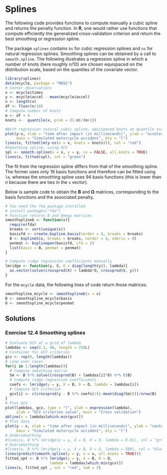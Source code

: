 # Splines

The following code provides functions to compute manually a cubic spline
and returns the penalty function. In **R**, one would rather use functions
that compute efficiently the generalized cross-validation criterion and return
the best smoothing or regression spline. 

The package `splines` contains `bs` for cubic regression splines and `ns` for natural regression splines. Smoothing splines can be obtained by a call to `smooth.spline`.
The following illustrates a regression spline in which a number of knots (here roughly $n/10$) are chosen equispaced on the distribution scale, based on the quantiles of the covariate vector.

```r
library(splines)
data(mcycle, package = "MASS")
# Center observations
x <- mcycle$times
y <- mcycle$accel - mean(mcycle$accel)
n <- length(x)
df <- floor(n/10)
# Compute number of knots
m <- df + 4
knots <-  quantile(x, prob = (1:m)/(m+1))

#With regression natural cubic spline, equispaced knots on quantile scale
plot(y~x, xlab = "time after impact (in milliseconds)", ylab = "acceleration",
     main = "Simulated motorcycle accident", bty = "l")
lines(x, fitted(lm(y~ns(x = x, knots = knots))), col = "red")
#Smoothing spline, using GCV
spl <- smooth.spline(x = x, y = y, cv = FALSE, all.knots = TRUE)
lines(x, fitted(spl), col = "green")
```

The fit from the regression spline differs from that of the smoothing spline. The former uses only 18 basis functions and therefore can be fitted using `lm`, whereas the smoothing spline uses 94 basis functions (this is lower than $n$ because there are ties in the `x` vector).

Below is sample code to obtain the $\mathbf{B}$ and $\boldsymbol{\Omega}$ matrices, corresponding to the basis functions and the associated penalty.

```r
# You need the fda package installed
# install.packages("fda")
# Function returns B and Omega matrices
smoothsplineb <- function(x){
  require(fda)
  breaks <- sort(unique(x))
  basisfd <- create.bspline.basis(norder = 4, breaks = breaks)
  B <- bsplineS(x, breaks = breaks, norder = 4, nderiv = 0)
  penmat <- bsplinepen(basisfd, Lfd = 2)
  list(basis = B, penmat = penmat)
}

# Compute ridge regression coefficients manually
lmridge <- function(y, X, O = diag(length(y)), lambda){ 
  as.vector(solve(crossprod(X) + lambda*O, crossprod(X, y)))
}
```

For the `mcycle` data, the following lines of code return those matrices.

```r
smoothspline_mcycle <- smoothsplineb(x = x)
B <- smoothspline_mcycle$basis
O <- smoothspline_mcycle$penmat
```

## Solutions

### Exercise 12.4 Smoothing splines

```r

# Evaluate GCV at a grid of lambda
lambdas <- seq(0.1, 40, length = 250L)
# Container for GCV criterion
gcv <- rep(0, length(lambdas))  
# Loop over cases
for(i in 1:length(lambdas)){
  # Compute smoothing matrix
  Sm <- B %*% solve(crossprod(B) + lambdas[i]*O) %*% t(B)
  # Compute ridge regression coefficients
  coefs <- lmridge(y = y, X = B, O = O, lambda = lambdas[i])
  # Compute GCV criterion
  gcv[i] <- c(crossprod(y - B %*% coefs)/(1-mean(diag(Sm))))/nrow(B)
}
# Plot GCV
plot(lambdas, gcv, type = "l", xlab = expression(lambda), 
     ylab = "GCV criterion value", main = "Cross validation")
abline(v = lambdas[which.min(gcv)])
# Plot data
plot(y ~ x, xlab = "time after impact (in milliseconds)", ylab = "centered acceleration",
     main = "Simulated motorcycle accident", bty = "l")
# Undersmoothing
#lines(x, B %*% lmridge(y = y, X = B, O = O, lambda = 0.01), col = "green")
# Oversmoothing
#lines(x, B %*% lmridge(y = y, X = B, O = O, lambda = 500), col = "blue")
lines(predict(smooth.spline(y = y, x = x, all.knots = TRUE)))
fitted_opt <- B %*% lmridge(y = y, X = B, O = O,
                    lambda = lambdas[which.min(gcv)])
lines(x, fitted_opt , col = "red", lwd = 2)
```